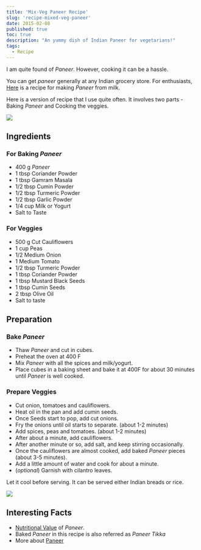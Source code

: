 ```yaml
---
title: 'Mix-Veg Paneer Recipe'
slug: 'recipe-mixed-veg-paneer'
date: 2015-02-08
published: true
toc: true
description: "An yummy dish of Indian Paneer for vegetarians!"
tags:
  - Recipe
---
```


I am quite found of _Paneer_. However, cooking it can be a hassle.

You can get _paneer_ generally at any Indian grocery store. For enthusiasts,
[Here](https://thewayofcheese.com/2013/02/18/paneer/) is a recipe for making _Paneer_ from milk.

Here is a version of recipe that I use quite often. It involves two parts - Baking _Paneer_ and
Cooking the veggies.

<img className="w-full max-w-2xl mx-auto" src="https://res.cloudinary.com/sadanandsingh/image/upload/v1496963330/bakedPaneer_wxweem.jpg"/>

## Ingredients

### For Baking _Paneer_

- 400 g _Paneer_
- 1 tbsp Coriander Powder
- 1 tbsp Gamram Masala
- 1/2 tbsp Cumin Powder
- 1/2 tbsp Turmeric Powder
- 1/2 tbsp Garlic Powder
- 1/4 cup Milk or Yogurt
- Salt to Taste

### For Veggies

- 500 g Cut Cauliflowers
- 1 cup Peas
- 1/2 Medium Onion
- 1 Medium Tomato
- 1/2 tbsp Turmeric Powder
- 1 tbsp Coriander Powder
- 1 tbsp Mustard Black Seeds
- 1 tbsp Cumin Seeds
- 2 tbsp Olive Oil
- Salt to taste

## Preparation

### Bake _Paneer_

- Thaw _Paneer_ and cut in cubes.
- Preheat the oven at 400 F
- Mix _Paneer_ with all the spices and milk/yogurt.
- Place cubes in a baking sheet and bake it at 400F for about 30 minutes until _Paneer_ is well
  cooked.

### Prepare Veggies

- Cut onion, tomatoes and cauliflowers.
- Heat oil in the pan and add cumin seeds.
- Once Seeds start to pop, add cut onions.
- Fry the onions until oil starts to separate. (about 1-2 minutes)
- Add spices, peas and tomatoes. (about 1-2 minutes)
- After about a minute, add cauliflowers.
- After another minute or so, add salt, and keep stirring occasionally.
- Once the cauliflowers are almost cooked, add baked _Paneer_ pieces (about 3-5 minutes).
- Add a little amount of water and cook for about a minute.
- (_optional_) Garnish with cilantro leaves.

Let it cool before serving. It can be served either Indian breads or rice.

<img className="w-full max-w-2xl mx-auto" src="https://res.cloudinary.com/sadanandsingh/image/upload/v1496963330/bakedPaneer_final_bh3rss.jpg"/>

## Interesting Facts

- [Nutritional Value](https://nutritiondata.self.com/facts/recipe/1770692/2) of _Paneer_.
- Baked _Paneer_ in this recipe is also referred as _Paneer Tikka_
- More about [Paneer](https://en.wikipedia.org/wiki/Paneer)
